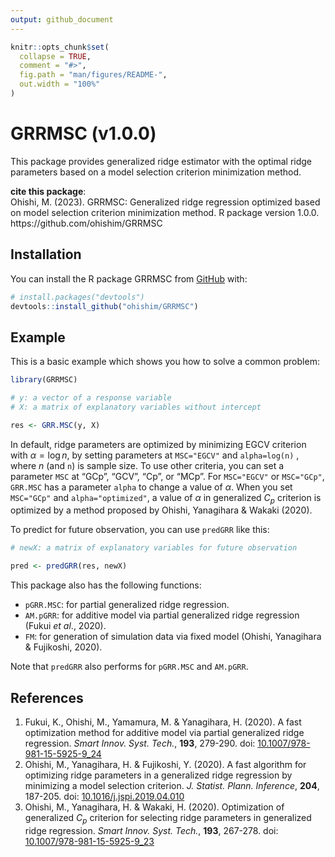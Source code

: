 ```yaml
---
output: github_document
---
```


<!-- README.md is generated from README.Rmd. Please edit that file -->

```r
knitr::opts_chunk$set(
  collapse = TRUE,
  comment = "#>",
  fig.path = "man/figures/README-",
  out.width = "100%"
)
```

# GRRMSC (v1.0.0)

<!-- badges: start -->
<!-- badges: end -->

This package provides generalized ridge estimator with the optimal ridge parameters based on a model selection criterion minimization method.

**cite this package**:  
Ohishi, M. (2023). 
GRRMSC: Generalized ridge regression optimized based on model selection criterion minimization method. 
R package version 1.0.0. 
https://github.com/ohishim/GRRMSC


## Installation

You can install the R package GRRMSC from [GitHub](https://github.com/) with:

``` r
# install.packages("devtools")
devtools::install_github("ohishim/GRRMSC")
```

## Example

This is a basic example which shows you how to solve a common problem:

```r
library(GRRMSC)

# y: a vector of a response variable
# X: a matrix of explanatory variables without intercept

res <- GRR.MSC(y, X)
```
In default, ridge parameters are optimized by minimizing EGCV criterion with $\alpha=\log n$, by setting parameters at `MSC="EGCV"` and `alpha=log(n)` , where $n$ (and `n`) is sample size.
To use other criteria, you can set a parameter `MSC` at "GCp", "GCV", "Cp", or "MCp".
For `MSC="EGCV"` or `MSC="GCp"`, `GRR.MSC` has a parameter `alpha` to change a value of $\alpha$.
When you set `MSC="GCp"` and `alpha="optimized"`, a value of $\alpha$ in generalized $C_p$ criterion is optimized by a method proposed by Ohishi, Yanagihara & Wakaki (2020).

To predict for future observation, you can use `predGRR` like this:

```r
# newX: a matrix of explanatory variables for future observation

pred <- predGRR(res, newX)
```

This package also has the following functions:  

- `pGRR.MSC`: for partial generalized ridge regression.  
- `AM.pGRR`:  for additive model via partial generalized ridge regression (Fukui <i>et al</i>., 2020).  
- `FM`: for generation of simulation data via fixed model (Ohishi, Yanagihara & Fujikoshi, 2020).  

Note that `predGRR` also performs for `pGRR.MSC` and `AM.pGRR`.

## References

1. Fukui, K., Ohishi, M., Yamamura, M. & Yanagihara, H. (2020). 
A fast optimization method for additive model via partial generalized ridge regression. 
<i>Smart Innov. Syst. Tech.</i>, <b>193</b>, 279-290. 
doi: [10.1007/978-981-15-5925-9_24](https://doi.org/10.1007/978-981-15-5925-9_24)  
1. Ohishi, M., Yanagihara, H. & Fujikoshi, Y. (2020). 
A fast algorithm for optimizing ridge parameters in a generalized ridge regression by minimizing a model selection criterion. 
<i>J. Statist. Plann. Inference</i>, <b>204</b>, 187-205.
doi: [10.1016/j.jspi.2019.04.010](https://doi.org/10.1016/j.jspi.2019.04.010)  
1. Ohishi, M., Yanagihara, H. & Wakaki, H. (2020). 
Optimization of generalized $C_p$ criterion for selecting ridge parameters in generalized ridge regression.
<i>Smart Innov. Syst. Tech.</i>, <b>193</b>, 267-278. 
doi: [10.1007/978-981-15-5925-9_23](https://doi.org/10.1007/978-981-15-5925-9_23)
